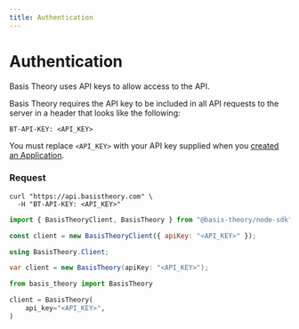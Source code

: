 ```yaml
---
title: Authentication
---
```



# Authentication

Basis Theory uses API keys to allow access to the API.

Basis Theory requires the API key to be included in all API requests to the server in a header that looks like the following:

`BT-API-KEY: <API_KEY>`

<Alert>You must replace <code>&lt;API_KEY></code> with your API key supplied when you <a href="/docs/api/applications#create-application">created an Application</a>.</Alert>

### Request

<Tabs className="bt-tabs" groupId="languages">
  <TabItem value="shell" label="cURL">

```shell showLineNumbers
curl "https://api.basistheory.com" \
  -H "BT-API-KEY: <API_KEY>"
```

  </TabItem>
  <TabItem value="node" label="Node">

```javascript showLineNumbers
import { BasisTheoryClient, BasisTheory } from "@basis-theory/node-sdk";

const client = new BasisTheoryClient({ apiKey: "<API_KEY>" });
```

  </TabItem>
  <TabItem value="csharp" label="C#">

```csharp showLineNumbers
using BasisTheory.Client;

var client = new BasisTheory(apiKey: "<API_KEY>");
```

  </TabItem>
  <TabItem value="python" label="Python">

```python showLineNumbers
from basis_theory import BasisTheory

client = BasisTheory(
    api_key="<API_KEY>",
)
```

  </TabItem>
  <TabItem value="go" label="Go">

```go showLineNumbers

```

  </TabItem>
</Tabs>
